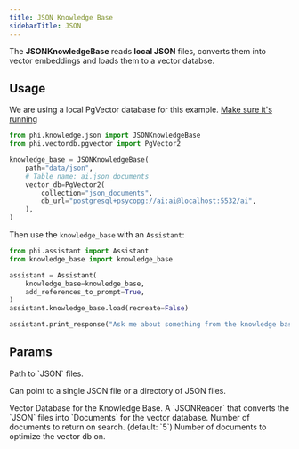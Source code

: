 ```yaml
---
title: JSON Knowledge Base
sidebarTitle: JSON
---
```


The **JSONKnowledgeBase** reads **local JSON** files, converts them into vector embeddings and loads them to a vector databse.

## Usage

<Note>

We are using a local PgVector database for this example. [Make sure it's running](https://docs.phidata.com/vectordb/pgvector)

</Note>

```python knowledge_base.py
from phi.knowledge.json import JSONKnowledgeBase
from phi.vectordb.pgvector import PgVector2

knowledge_base = JSONKnowledgeBase(
    path="data/json",
    # Table name: ai.json_documents
    vector_db=PgVector2(
        collection="json_documents",
        db_url="postgresql+psycopg://ai:ai@localhost:5532/ai",
    ),
)
```

Then use the `knowledge_base` with an `Assistant`:

```python assistant.py
from phi.assistant import Assistant
from knowledge_base import knowledge_base

assistant = Assistant(
    knowledge_base=knowledge_base,
    add_references_to_prompt=True,
)
assistant.knowledge_base.load(recreate=False)

assistant.print_response("Ask me about something from the knowledge base")
```

## Params

<ResponseField name="path" type="Union[str, Path]">
  Path to `JSON` files.

Can point to a single JSON file or a directory of JSON files.

</ResponseField>
<ResponseField name="vector_db" type="VectorDb">
  Vector Database for the Knowledge Base.
</ResponseField>
<ResponseField name="reader" type="JSONReader">
  A `JSONReader` that converts the `JSON` files into `Documents` for the vector database.
</ResponseField>
<ResponseField name="num_documents" type="int">
  Number of documents to return on search. (default: `5`)
</ResponseField>
<ResponseField name="optimize_on" type="int">
  Number of documents to optimize the vector db on.
</ResponseField>
